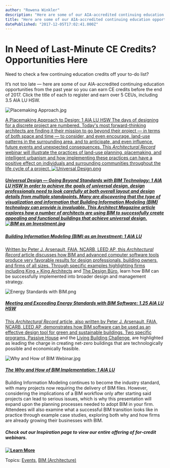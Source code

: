 ```yaml
---
author: "Rowena Winkler"
description: "Here are some of our AIA-accredited continuing education opportunities from the past year so you can earn CE credits before the end of 2017. "
title: "Here are some of our AIA-accredited continuing education opportunities from the past year so you can earn CE credits before the end of 2017. " 
datePublished: "2017-12-05T17:02:41.000Z"
---
```

# In Need of Last-Minute CE Credits? Opportunities Here

Need to check a few continuing education credits off your to-do list?

It’s not too late — here are some of our AIA-accredited continuing education opportunities from the past year so you can earn CE credits before the end of 2017\. Click the title of each to register and earn over 5 CEUs, including 3.5 AIA LU HSW.

![Placemaking Approach.jpg](https://blog.vectorworks.net/hs-fs/hubfs/Blog%20Images/171205_End%20of%20Year%20CE%20Credits/Placemaking%20Approach.jpg?width=1024&name=Placemaking%20Approach.jpg)

[ A Placemaking Approach to Design: 1 AIA LU HSW The days of designing for a discrete project are numbered. Today's most forward-thinking architects are finding it their mission to go beyond their project — in terms of both space and time — to consider, and even encourage, land-use patterns in the surrounding area, and to anticipate, and even influence, future events and unexpected consequences. This _Architectural Record_ webinar will illustrate the practices of land-use planning, placemaking, and intelligent urbanism and how implementing these practices can have a positive effect on individuals and surrounding communities throughout the life cycle of a project. ![Universal Design.png](https://blog.vectorworks.net/hs-fs/hubfs/Blog%20Images/171205_End%20of%20Year%20CE%20Credits/Universal%20Design.png?width=1024&name=Universal%20Design.png) ](https://continuingeducation.bnpmedia.com/courses/vectorworks-inc/a-placemaking-approach-to-design-web-live/) 

##### [](https://continuingeducation.bnpmedia.com/courses/vectorworks-inc/a-placemaking-approach-to-design-web-live/)[ Universal Design — Going Beyond Standards with BIM Technology: 1 AIA LU HSW In order to achieve the goals of universal design, design professionals need to look carefully at both overall layout and design details from multiple standpoints. Many are discovering that the type of visualization and information that Building Information Modeling (BIM) technology can provide is invaluable. This _Architect Magazine_ article explores how a number of architects are using BIM to successfully create appealing and functional buildings that achieve universal design. ![BIM as an Investment.jpg](https://blog.vectorworks.net/hs-fs/hubfs/Blog%20Images/171205_End%20of%20Year%20CE%20Credits/BIM%20as%20an%20Investment.jpg?width=1024&name=BIM%20as%20an%20Investment.jpg) ](http://reg.hanleywood.com/rf/4001053/9339373/s/AROL/a/4875)

##### [](http://reg.hanleywood.com/rf/4001053/9339373/s/AROL/a/4875)**[ Building Information Modeling (BIM) as an Investment: 1 AIA LU ](https://continuingeducation.bnpmedia.com/courses/vectorworks-inc/building-information-modeling-bim-as-an-investment/)**

[Written by Peter J. Arsenault, FAIA, NCARB, LEED AP, this _Architectural Record_ article discusses how BIM and advanced computer software tools produce very favorable results for design professionals, building owners, and firms of all sizes. Through specific examples highlighting firms including ](https://continuingeducation.bnpmedia.com/courses/vectorworks-inc/building-information-modeling-bim-as-an-investment/)[King + King Architects](http://www.kingarch.com/) and [The Design Büro](http://www.thedesignburo.co.uk/), learn how BIM can be successfully implemented into broader design and management strategy.

![Energy Standards with BIM.png](https://blog.vectorworks.net/hs-fs/hubfs/Blog%20Images/171205_End%20of%20Year%20CE%20Credits/Energy%20Standards%20with%20BIM.png?width=1024&name=Energy%20Standards%20with%20BIM.png)

##### **[ Meeting and Exceeding Energy Standards with BIM Software: 1.25 AIA LU HSW ](https://continuingeducation.bnpmedia.com/courses/vectorworks-inc/meeting-and-exceeding-energy-standards-with-bim-software/)**

[This _Architectural Record_ article, also written by Peter J. Arsenault, FAIA, NCARB, LEED AP, demonstrates how BIM software can be used as an effective design tool for green and sustainable buildings. Two specific programs, ](https://continuingeducation.bnpmedia.com/courses/vectorworks-inc/meeting-and-exceeding-energy-standards-with-bim-software/)[Passive House](http://www.phius.org/home-page) and the [Living Building Challenge](https://living-future.org/lbc/), are highlighted as leading the charge in creating net-zero buildings that are technologically possible and economically feasible.

![Why and How of BIM Webinar.jpg](https://blog.vectorworks.net/hs-fs/hubfs/Blog%20Images/171205_End%20of%20Year%20CE%20Credits/Why%20and%20How%20of%20BIM%20Webinar.jpg?width=1024&name=Why%20and%20How%20of%20BIM%20Webinar.jpg)

##### **[The Why and How of BIM Implementation: 1 AIA LU ](http://www.vectorworks.net/inspiration/industry-webinars/the-why-and-how-of-bim-implementation?utm%5Fcampaign=blog&utm%5Fsource=intext&utm%5Fmedium=planetvectorworks&utm%5Fcontent=eoycecredits120517)**

Building Information Modeling continues to become the industry standard, with many projects now requiring the delivery of BIM files. However, considering the implications of a BIM workflow only after starting said projects can lead to serious issues, which is why this presentation will expand upon the planning processes needed to adopt BIM in your firm. Attendees will also examine what a successful BIM transition looks like in practice through example case studies, exploring both why and how firms are already growing their businesses with BIM.

##### **Check out our Inspiration page to view our entire offering of for-credit webinars.**

**[![Learn More](https://no-cache.hubspot.com/cta/default/3018241/6228f1fc-301b-4f37-9e93-9d952fe9ad10.png)](https://cta-redirect.hubspot.com/cta/redirect/3018241/6228f1fc-301b-4f37-9e93-9d952fe9ad10)** 

 Topics: [Events](https://blog.vectorworks.net/topic/events), [BIM (Architecture)](https://blog.vectorworks.net/topic/bim-architecture) 

 